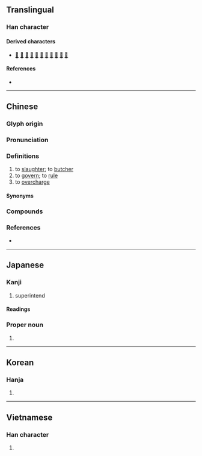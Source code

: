 {{character info}}
==Translingual==

===Han character===
{{Han char|rn=40|rad=宀|as=07|sn=10|four=30401|canj=JYTJ|ids=⿱宀辛}}

====Derived characters====
* [[𠹼]] [[𢟓]] [[𢲟]] [[滓]] [[榟]] [[㱰]] [[𥻮]] [[縡]] [[䏁]] [[䮨]] [[䔂]]

====References====
* {{Han ref|kx=0286.040|dkj=07160|dj=0565.040|hdz=20935.060|uh=5BB0|ud=23472|bh=AE5F|bd=44639}}

----

==Chinese==
{{zh-forms}}

===Glyph origin===
{{Han etym}}

===Pronunciation===
{{zh-pron
|m=zǎi
|m-s=zai3
|c=zoi2
|h=pfs=chái
|j=zai2
|mn=qz,tw,xm:chái/tw:cháiⁿ/xm:táiⁿ
|mn_note=chái/cháiⁿ - literary, táiⁿ - vernacular
|mc=y
|oc=y
|cat=v
}}

===Definitions===
{{zh-hanzi}}

# to [[slaughter]]; to [[butcher]]
# to [[govern]]; to [[rule]]
# to [[overcharge]]

====Synonyms====
{{zh-dial}}

===Compounds===
{{zh-der|主宰|任人宰割|伴食宰相|元宰|冢宰|出宰|圓宰|大冢宰|太宰|宰予|宰制|宰割|宰夫|宰我|宰殺|宰牲節|宰相|宰衡|宰輔|屠宰|屠宰場|屠宰稅|山中宰相|庖宰|廊廟宰|弄獐宰相|彭澤宰|摸稜宰相|敲牛宰馬|烹宰|甌宰|當朝宰相|真宰|縣宰|荃宰|邑宰|里宰|鐵血宰相|電宰廠|電宰豬肉|風流宰相}}

===References===
* {{R:yue:Hanzi}}

----

==Japanese==

===Kanji===
{{ja-kanji|grade=c|rs=宀07}}

# superintend

====Readings====
{{ja-readings
|on=さい
|kun=つかさど-る, つかさ
}}

===Proper noun===
{{ja-pos|おさむ|proper}}

# {{given name|ja|male|sort=おさむ}}

----

==Korean==

===Hanja===
{{ko-hanja|hangeul=재|rv=jae|mr=chae}}

# {{rfdef|ko|sort=宀07}}

----

==Vietnamese==

===Han character===
{{vi-hantu|rs=宀07|tể}}

# {{rfdef|vi|sort=宀07}}